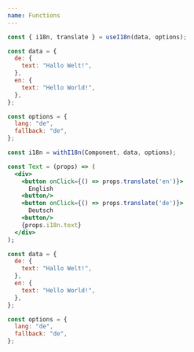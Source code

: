 ```yaml
---
name: Functions
---
```



<Translator heading page="functions" num="0" />

<Translator page="functions" num="0" />

<Translator heading page="functions" num="1" />

<Translator page="functions" num="1" />

<Translator heading page="functions" num="3" />

<Translator page="functions" num="2" />


```js
const { i18n, translate } = useI18n(data, options);
```

<Translator page="functions" num="8" />

<Translator heading page="functions" num="4" />

<Translator page="functions" num="6" />

<Translator heading page="functions" num="6" />

<Translator page="functions" num="9" />

```js
const data = {
  de: {
    text: "Hallo Welt!",
  },
  en: {
    text: "Hello World!",
  },
};
```

<Translator heading page="functions" num="7" />

<Translator page="functions" num="10" />

```js
const options = {
  lang: "de",
  fallback: "de",
};
```

<Translator heading page="functions" num="2" />

<Translator page="functions" num="3" />

<Translator heading page="functions" num="3" />

<Translator page="functions" num="4" />

```js
const i18n = withI18n(Component, data, options);
```

<Translator heading page="functions" num="4" />

<Translator page="functions" num="5" />

<Translator heading page="functions" num="5" />

<Translator page="functions" num="7" />

```jsx
const Text = (props) => (
  <div>
    <button onClick={() => props.translate('en')}>
      English
    <button/>
    <button onClick={() => props.translate('de')}>
      Deutsch
    <button/>
    {props.i18n.text}
  </div>
);
```

<Translator page="functions" num="8" />

<Translator heading page="functions" num="6" />

<Translator page="functions" num="9" />

```js
const data = {
  de: {
    text: "Hallo Welt!",
  },
  en: {
    text: "Hello World!",
  },
};
```

<Translator heading page="functions" num="7" />

<Translator page="functions" num="10" />

```js
const options = {
  lang: "de",
  fallback: "de",
};
```
